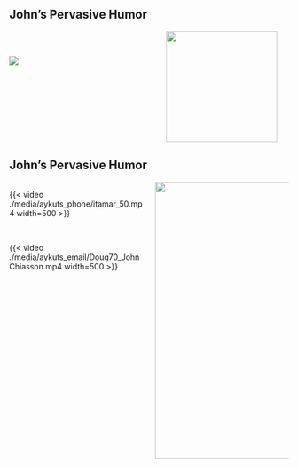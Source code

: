 ## John's Pervasive Humor

:::: {.columns}
::: {.column width="50%"}
&nbsp;

![](./media/aykuts_email/SeeYouLaterAlligator.jpg){fig-align="center"}
:::

::: {.column width="50%"}
<center>
<img src="./media/aykuts_email/dumb.jpg" width="200">
</center>
:::

::::


## John's Pervasive Humor


:::: {.columns}

::: {.column width="50%"}
{{< video ./media/aykuts_phone/itamar_50.mp4 width=500 >}}

&nbsp;

{{< video ./media/aykuts_email/Doug70_JohnChiasson.mp4 width=500 >}}
:::

::: {.column width="50%"}
<center>
<img src="./media/aykuts_email/Math.jpg" width="500">
</center>
:::

::::
